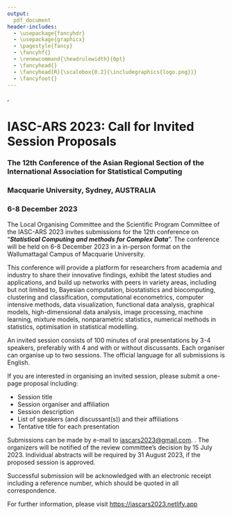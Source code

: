 ```yaml
---
output: 
  pdf_document
header-includes:
  - \usepackage{fancyhdr}
  - \usepackage{graphicx}
  - \pagestyle{fancy}
  - \fancyhf{} 
  - \renewcommand{\headrulewidth}{0pt}
  - \fancyhead{} 
  - \fancyhead[R]{\scalebox{0.2}{\includegraphics{logo.png}}}
  - \fancyfoot{}
---
```

\,
\vskip0.5cm

# IASC-ARS 2023: Call for Invited Session Proposals

### The 12th Conference of the Asian Regional Section of the International Association for Statistical Computing

### Macquarie University, Sydney, AUSTRALIA

### 6-8 December 2023 

The Local Organising Committee and the Scientific Program Committee of the IASC-ARS 2023 invites submissions for the 12th conference on "__*Statistical Computing and methods for Complex Data*__". The conference will be held on 6-8 December 2023 in a in-person format on the Wallumattagal Campus of Macquarie University.

This conference will provide a platform for researchers from academia and industry to share their innovative findings, exhibit the latest studies and applications, and build up networks with peers in variety areas, including but not limited to, Bayesian computation, biostatistics and biocomputing, clustering and classification, computational econometrics, computer intensive methods, data visualization, functional data analysis, graphical models, high-dimensional data analysis, image processing, machine learning, mixture models, nonparametric statistics, numerical methods in statistics, optimisation in statistical modelling.

An invited session consists of 100 minutes of oral presentations by 3-4 speakers, preferably with 4 and with or without discussants. Each organiser can organise up to two sessions. The official language for all submissions is English.

If you are interested in organising an invited session, please submit a one-page proposal including:

-   Session title
-   Session organiser and affiliation
-   Session description
-   List of speakers (and discussant(s)) and their affiliations
-   Tentative title for each presentation

Submissions can be made by e-mail to [iascars2023@gmail.com](mailto:iascars2023@gmail.com). **\color{red}{The submission deadline is 30 June 2023}**. The organizers will be notified of the review committee's decision by 15 July 2023. Individual abstracts will be required by 31 August 2023, if the proposed session is approved. 

Successful submission will be acknowledged with an electronic receipt including a reference number, which should be quoted in all correspondence.

For further information, please visit <https://iascars2023.netlify.app>
